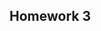 ## Homework 3

<!--
You can use the example3.Rmd or other files to find examples
of the codes you'll need to use to complete this assignment. I strongly
urge you to copy and paste relevant code that you know works from my
examples or instructions and then edit that code so you're working
with the appropriate variables for the homework.
-->

<!--
Set the working directory.
No Rchunk is needed to accomplish this.
-->

<!--
Read in the homework3.csv data. For each of the following steps you
should preface your R commands with some plain English explanation.
-->



<!--
Check the structure of the data.
-->



<!--
Find the mean, median, and standard deviation using the sd() function
for the overall level of conservatism.
-->



<!--
Find the mean level of support for freshmen only.
-->



<!--
Find the mean level of support for male business students only.
-->
